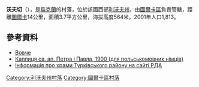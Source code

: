 {{coord|49|12|40|N|22|54|34|E|scale:100000|display=title}}

'''沃夫切'''（{{lang-uk|Вовче}}），是[[烏克蘭|烏克蘭]]的村落，位於該國西部[[利沃夫州|利沃夫州]]，由[[圖爾卡區|圖爾卡區]]負責管轄，距離[[圖爾卡|圖爾卡]]14公里，面積3.7平方公里，海拔高度564米，2001年人口1,813。

==參考資料==
* [http://gska2.rada.gov.ua/pls/z7502/A005?rf7571=21407 Вовче]{{dead link|date=2018年3月 |bot=InternetArchiveBot |fix-attempted=yes }}
* [http://www.derev.org.ua/lvivska/vovche2.htm Каплиця св. ап. Петра і Павла, 1900 (для польськомовних німців)] {{Wayback|url=http://www.derev.org.ua/lvivska/vovche2.htm |date=20200224050213 }}
* [http://turka-rda.gov.ua/turkivschyna-turystychna/1284-2/ Інформація про храми Турківського району на сайті РДА] {{Wayback|url=http://turka-rda.gov.ua/turkivschyna-turystychna/1284-2/ |date=20161006031122 }}

{{DEFAULTSORT:Вовче}}
[[Category:利沃夫州村落|Category:利沃夫州村落]]
[[Category:圖爾卡區村落|Category:圖爾卡區村落]]


{{Lviv-geo-stub}}